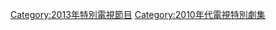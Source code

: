 {{CategoryTOC}}
{{Portal|電視}}
{{Year by category
|m=2
|c=0
|d=1
|y=3
|cat=電視特別劇集
|sortkey=Special
|parent=每年電視特別劇集
|subcat=2013年電視劇集
}}

[[Category:2013年特別電視節目|Category:2013年特別電視節目]]
[[Category:2010年代電視特別劇集|Category:2010年代電視特別劇集]]